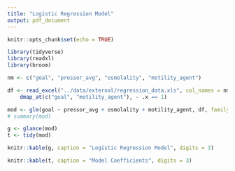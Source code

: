 ```yaml
---
title: "Logistic Regression Model"
output: pdf_document
---
```


```r
knitr::opts_chunk$set(echo = TRUE)
```

```r
library(tidyverse)
library(readxl)
library(broom)

nm <- c("goal", "pressor_avg", "osmolality", "motility_agent")

df <- read_excel("../data/external/regression_data.xls", col_names = nm, skip = 1) %>%
    dmap_at(c("goal", "motility_agent"), ~ .x == 1)

mod <- glm(goal ~ pressor_avg + osmolality + motility_agent, df, family = "binomial")
# summary(mod)

g <- glance(mod)
t <- tidy(mod)
```

```r
knitr::kable(g, caption = "Logistic Regression Model", digits = 3)
```

```r
knitr::kable(t, caption = "Model Coefficients", digits = 3)
```

